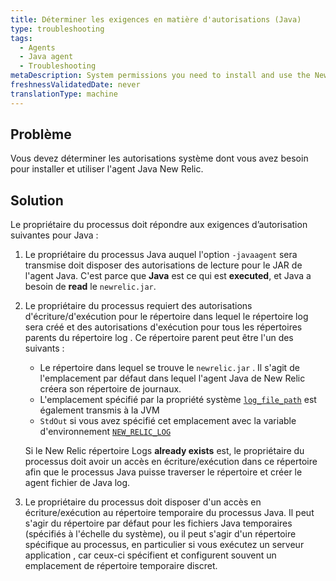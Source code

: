 ```yaml
---
title: Déterminer les exigences en matière d'autorisations (Java)
type: troubleshooting
tags:
  - Agents
  - Java agent
  - Troubleshooting
metaDescription: System permissions you need to install and use the New Relic PHP agent.
freshnessValidatedDate: never
translationType: machine
---
```


## Problème

Vous devez déterminer les autorisations système dont vous avez besoin pour installer et utiliser l&apos;agent Java New Relic.

## Solution

Le propriétaire du processus doit répondre aux exigences d’autorisation suivantes pour Java :

1. Le propriétaire du processus Java auquel l&apos;option `-javaagent` sera transmise doit disposer des autorisations de lecture pour le JAR de l&apos;agent Java. C&apos;est parce que <DNT>**Java**</DNT> est ce qui est <DNT>**executed**</DNT>, et Java a besoin de <DNT>**read**</DNT> le `newrelic.jar`.

2. Le propriétaire du processus requiert des autorisations d&apos;écriture/d&apos;exécution pour le répertoire dans lequel le répertoire log sera créé et des autorisations d&apos;exécution pour tous les répertoires parents du répertoire log . Ce répertoire parent peut être l&apos;un des suivants :

   * Le répertoire dans lequel se trouve le `newrelic.jar` . Il s&apos;agit de l&apos;emplacement par défaut dans lequel l&apos;agent Java de New Relic créera son répertoire de journaux.
   * L&apos;emplacement spécifié par la propriété système [`log_file_path`](/docs/agents/java-agent/configuration/java-agent-configuration-config-file#cfg-log_file_path) est également transmis à la JVM
   * `StdOut` si vous avez spécifié cet emplacement avec la variable d&apos;environnement [`NEW_RELIC_LOG`](/docs/agents/java-agent/configuration/java-agent-configuration-config-file#ev-NEW_RELIC_LOG)

   Si le New Relic répertoire Logs <DNT>**already exists**</DNT> est, le propriétaire du processus doit avoir un accès en écriture/exécution dans ce répertoire afin que le processus Java puisse traverser le répertoire et créer le agent fichier de Java log.

3. Le propriétaire du processus doit disposer d&apos;un accès en écriture/exécution au répertoire temporaire du processus Java. Il peut s&apos;agir du répertoire par défaut pour les fichiers Java temporaires (spécifiés à l&apos;échelle du système), ou il peut s&apos;agir d&apos;un répertoire spécifique au processus, en particulier si vous exécutez un serveur application , car ceux-ci spécifient et configurent souvent un emplacement de répertoire temporaire discret.